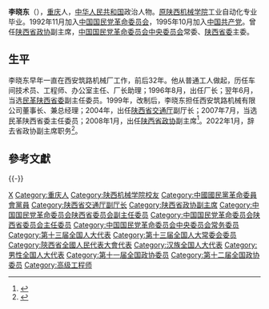 {{Otheruses|李晓东}}

'''李晓东'''（{{bd|1955年|9月||catIdx=Li李}}），[[重庆|重庆]]人，[[中华人民共和国|中华人民共和国]]政治人物。[[西安理工大学|原陕西机械学院]]工业自动化专业毕业。1992年11月加入[[中国国民党革命委员会|中国国民党革命委员会]]，1995年10月加入[[中国共产党|中国共产党]]。曾任[[中国人民政治协商会议陕西省委员会|陕西省政协]]副主席，[[中国国民党革命委员会中央委员会|中国国民党革命委员会中央委员会]]常委、[[中国国民党革命委员会陕西省委员会|陕西省委]]主委。

== 生平 ==
李晓东早年一直在西安筑路机械厂工作，前后32年。他从普通工人做起，历任车间技术员、工程师、办公室主任、厂长助理；1996年8月，出任厂长；翌年6月，当选[[民革陕西省委|民革陕西省委]]副主任委员。1999年，改制后，李晓东担任西安筑路机械有限公司董事长、兼总经理；2004年，出任[[陕西省人民政府|陕西省交通厅]]副厅长；2007年7月，当选民革陕西省委主任委员；2008年1月，出任[[陕西省政协|陕西省政协]]副主席<ref>{{cite news|title=陕西新一届政协主席、副主席简历-李晓东|url=http://district.ce.cn/newarea/sddy/201301/31/t20130131_24082289_2.shtml|accessdate=2014-11-26|newspaper=中国经济网|archive-date=2020-08-15|archive-url=https://web.archive.org/web/20200815160707/http://district.ce.cn/newarea/sddy/201301/31/t20130131_24082289_2.shtml|dead-url=no}}</ref>。2022年1月，辞去省政协副主席职务<ref>{{cite news|title=徐新荣当选陕西省政协主席 张广智当选副主席|url=http://district.ce.cn/newarea/sddy/202201/21/t20220121_37277138.shtml|accessdate=2022-06-14|publisher=中国经济网|archive-date=2022-05-23|archive-url=https://web.archive.org/web/20220523204446/http://district.ce.cn/newarea/sddy/202201/21/t20220121_37277138.shtml}}</ref>。

== 參考文獻 ==
{{reflist}}

{{-}}
{{start box}}
{{s-ppo|{{PRC}}[[民主党派|民主党派]]}}
{{s-before|[[陆栋|陆栋]]}}
{{s-title|[[中国国民党革命委员会陕西省委员会|中国国民党革命委员会陕西省委员会]]主任委员|2007年7月－}}
{{s-inc}}
{{end box}}
{{中国国民党革命委员会第十一届中央委员会}}
{{中国国民党革命委员会第十二届中央委员会}}
{{中国国民党革命委员会第十三届中央委员会}}

{{Authority control}}
{{DEFAULTSORT:Li李}}
[[Category:李姓|X]]
[[Category:重庆人|Category:重庆人]]
[[Category:陕西机械学院校友|Category:陕西机械学院校友]]
[[Category:中國國民黨革命委員會黨員|Category:中國國民黨革命委員會黨員]]
[[Category:陕西省交通厅副厅长|Category:陕西省交通厅副厅长]]
[[Category:陕西省政协副主席|Category:陕西省政协副主席]]
[[Category:中国国民党革命委员会陕西省委员会副主任委员|Category:中国国民党革命委员会陕西省委员会副主任委员]]
[[Category:中国国民党革命委员会陕西省委员会主任委员|Category:中国国民党革命委员会陕西省委员会主任委员]]
[[Category:中国国民党革命委员会中央委员会常务委员|Category:中国国民党革命委员会中央委员会常务委员]]
[[Category:第十三届全国人大代表|Category:第十三届全国人大代表]]
[[Category:第十三届全国人大常委会委员|Category:第十三届全国人大常委会委员]]
[[Category:陝西省全國人民代表大會代表|Category:陝西省全國人民代表大會代表]]
[[Category:汉族全国人大代表|Category:汉族全国人大代表]]
[[Category:男性全国人大代表|Category:男性全国人大代表]]
[[Category:第十一届全国政协委员|Category:第十一届全国政协委员]]
[[Category:第十二届全国政协委员|Category:第十二届全国政协委员]]
[[Category:高级工程师|Category:高级工程师]]
